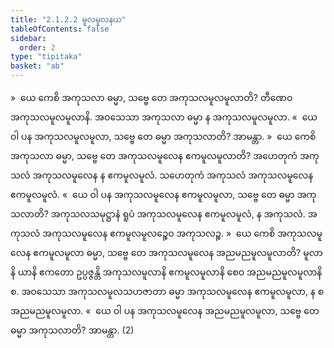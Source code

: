 ```yaml
---
title: "2.1.2.2 မူလမူလနယ"
tableOfContents: false
sidebar:
  order: 2
type: "tipitaka"
basket: "ab"
---
```



<DynamicBreadcrumb />

<Division number="65">

<Paragraph number="146">
»  ယေ ကေစိ အကုသလာ ဓမ္မာ, သဗ္ဗေ တေ အကုသလမူလမူလာတိ?
</Paragraph>

<Paragraph number="147">
တီဏေဝ အကုသလမူလမူလာနိ. အဝသေသာ အကုသလာ ဓမ္မာ န အကုသလမူလမူလာ.
</Paragraph>

<Paragraph number="148">
«  ယေ ဝါ ပန အကုသလမူလမူလာ, သဗ္ဗေ တေ ဓမ္မာ အကုသလာတိ? အာမန္တာ.
</Paragraph>

</Division>
<Division number="66">

<Paragraph number="149">
»  ယေ ကေစိ အကုသလာ ဓမ္မာ, သဗ္ဗေ တေ အကုသလမူလေန ဧကမူလမူလာတိ?
</Paragraph>

<Paragraph number="150">
အဟေတုကံ အကုသလံ အကုသလမူလေန န ဧကမူလမူလံ. သဟေတုကံ အကုသလံ အကုသလမူလေန ဧကမူလမူလံ.
</Paragraph>

<Paragraph number="151">
«  ယေ ဝါ ပန အကုသလမူလေန ဧကမူလမူလာ, သဗ္ဗေ တေ ဓမ္မာ အကုသလာတိ?
</Paragraph>

<Paragraph number="152">
အကုသလသမုဋ္ဌာနံ ရူပံ အကုသလမူလေန ဧကမူလမူလံ, န အကုသလံ. အကုသလံ အကုသလမူလေန ဧကမူလမူလဉ္စေဝ အကုသလဉ္စ.
</Paragraph>

</Division>
<Division number="67">

<Paragraph number="153">
»  ယေ ကေစိ အကုသလမူလေန ဧကမူလမူလာ ဓမ္မာ, သဗ္ဗေ တေ အကုသလမူလေန အညမညမူလမူလာတိ?
</Paragraph>

<Paragraph number="154">
မူလာနိ ယာနိ ဧကတော ဥပ္ပဇ္ဇန္တိ အကုသလမူလာနိ ဧကမူလမူလာနိ စေဝ အညမညမူလမူလာနိ စ. အဝသေသာ အကုသလမူလသဟဇာတာ ဓမ္မာ အကုသလမူလေန ဧကမူလမူလာ, န စ အညမညမူလမူလာ.
</Paragraph>

<Paragraph number="155">
«  ယေ ဝါ ပန အကုသလမူလေန အညမညမူလမူလာ, သဗ္ဗေ တေ ဓမ္မာ အကုသလာတိ? အာမန္တာ. (2)
</Paragraph>
</Division>